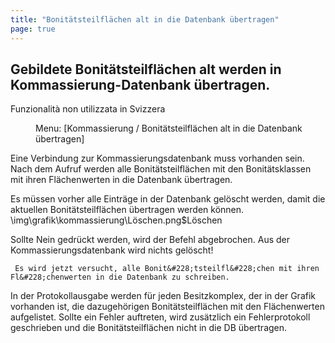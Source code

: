 ```yaml
---
title: "Bonitätsteilflächen alt in die Datenbank übertragen"
page: true
---
```

## Gebildete Bonit&#228;tsteilfl&#228;chen alt werden in Kommassierung-Datenbank &#252;bertragen. 
<Success>
 <Bold> Funzionalit&#224; non utilizzata in Svizzera </Bold> 
</Success>

<GeoMapper> <Menu> Menu: [Kommassierung / Bonitätsteilflächen alt in die Datenbank übertragen] </Menu> 

<Warning>
 Eine Verbindung zur Kommassierungsdatenbank muss vorhanden sein. 
</Warning>


<Success>
Nach dem Aufruf werden alle Bonit&#228;tsteilfl&#228;chen mit den Bonit&#228;tsklassen mit ihren Fl&#228;chenwerten in die Datenbank &#252;bertragen. 
</Success>


Es m&#252;ssen vorher alle Eintr&#228;ge in der Datenbank gel&#246;scht werden, damit die aktuellen Bonit&#228;tsteilfl&#228;chen &#252;bertragen werden k&#246;nnen.<Image>\img\grafik\kommassierung\Löschen.png$Löschen</Image>


<Success>
Sollte  <Border> Nein </Border>  gedr&#252;ckt werden, wird der Befehl abgebrochen. 
Aus der Kommassierungsdatenbank wird nichts gel&#246;scht! 
</Success>




```
 Es wird jetzt versucht, alle Bonit&#228;tsteilfl&#228;chen mit ihren Fl&#228;chenwerten in die Datenbank zu schreiben. 
```



In der Protokollausgabe werden f&#252;r jeden Besitzkomplex, der in der Grafik vorhanden ist, die dazugeh&#246;rigen Bonit&#228;tsteilfl&#228;chen mit den Fl&#228;chenwerten aufgelistet.
Sollte ein Fehler auftreten, wird zus&#228;tzlich ein Fehlerprotokoll geschrieben und die Bonit&#228;tsteilfl&#228;chen nicht in die DB &#252;bertragen.

</GeoMapper>